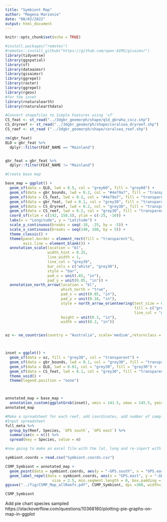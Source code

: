 ```yaml
---
title: "Symbiont Map"
author: "Magena Marzonie"
date: "08/02/2022"
output: html_document
---
```


```r
knitr::opts_chunk$set(echo = TRUE)
```

```r
#install.packages("remotes")
#remotes::install_github("https://github.com/open-AIMS/gisaimsr")
library(tidyverse)
library(ggspatial)
library(sf)
library(dataaimsr)
library(gisaimsr)
library(ggrepel)
library(raster)
library(ggrepel)
library(rgeos)
#for the inset
library(rnaturalearth)
library(rnaturalearthdata)
```


```r
#Convert shapefiles to Simple Features using 'sf'
CS_feat <- st_read("../3dgbr_geomorph/shape/qld_gbrwha_cscz.shp")
CS_dryreef <- st_read("../3dgbr_geomorph/shape/coralsea_dryreef.shp")
CS_reef <- st_read ("../3dgbr_geomorph/shape/coralsea_reef.shp")

rm(gbr_feat)
QLD = gbr_feat %>%
  dplyr::filter(FEAT_NAME == "Mainland")


gbr_feat = gbr_feat %>%
  dplyr::filter(FEAT_NAME != "Mainland")

#Create base map

base_map = ggplot() +
  geom_sf(data = QLD, lwd = 0.5, col = "grey60", fill = "grey60") +
  geom_sf(data = gbr_bounds, lwd = 0.2, col = "#4e79a7", fill = "transparent", lty = "dashed") +
  geom_sf(data = CS_feat, lwd = 0.2, col = "#4e79a7", fill = "transparent", lty = "dashed") +
  geom_sf(data = gbr_feat, lwd = 0.1, col = "grey30", fill = "transparent") +
  geom_sf(data = CS_dryreef, lwd = 0.2, col = "grey30", fill = "transparent") +
  geom_sf(data = CS_reef, lwd = 0.2, col = "grey30", fill = "transparent") +
  coord_sf(xlim = c(142, 158.5), ylim = c(-25, -10)) +
  labs(x = "Longitude", y = "Latitude") +
  scale_y_continuous(breaks = seq(-10, -25, by = -5)) +
  scale_x_continuous(breaks = seq(140, 160, by = 5)) +
  theme_classic() +
  theme(panel.border = element_rect(fill = "transparent"),
        axis.line = element_blank()) +
  annotation_scale(location = "bl", 
                   width_hint = 0.25,
                   line_width = 1,
                   line_col = "grey30",
                   bar_cols = c("white", "grey30"),
                   style = "bar",
                   pad_x = unit(.65, "in"), 
                   pad_y = unit(0.05, "in")) +
  annotation_north_arrow(location = "bl", 
                         which_north = "true",
                         pad_x = unit(0.85, "in"), 
                         pad_y = unit(0.18, "in"),
                         style = north_arrow_orienteering(text_size = 6,
                                                          fill = c("grey30", "white"),
                                                          line_col = "grey30"), 
                         height = unit(0.3, "in"), 
                         width = unit(0.2, "in"))


oz <- ne_countries(country = "Australia", scale='medium',returnclass = 'sf')



inset = ggplot() +
  geom_sf(data = oz, fill = "grey30", col = "transparent") +
  geom_sf(data = gbr_bounds, lwd = 0.1, col = "grey30", fill = "transparent") +
  geom_sf(data = QLD, lwd = 0.01, col = "grey30", fill = "grey30") +
  geom_sf(data = CS_feat, lwd = 0.1, col = "grey30", fill = "transparent") +
  theme_void() +
  theme(legend.position = "none") 



annotated_map = base_map + 
  annotation_custom(ggplotGrob(inset), xmin = 141.5, xmax = 145.5, ymin = -27, ymax = -22)
annotated_map
```


```r
#Make a spreadsheet for each reef, add coordinates, add number of samples per coral species
#Input spreadsheet 
full_meta %>% 
  group_by(Reef, Species, `GPS south`, `GPS east`) %>% 
  summarise(n = n()) %>% 
  spread(key = Species, value = n) 

#now going to make an excel file with the lat, long and re-inport with lat/long per reef 
```

```r
symbiont.coords = read.csv("Symbiont.coords.csv")
```



```r
CSMP_Symbiont = annotated_map +
  geom_point(data = symbiont.coords, aes(y = "-GPS.south", x = "GPS.east")) +
  geom_label_repel(data = symbiont.coords, aes(x = "GPS.east", y = "-GPS.south", label = Reef), fontface= "bold", 
                     size = 2.5, min.segment.length = 0, box.padding = 0.4, label.padding = 0.2, point.padding = 0.2, max.overlaps = 200)
ggsave("../fig/CSMP_Map_allReefs.pdf", CSMP_Symbiont, dpi =300, width=10, height=6)

CSMP_Symbiont
```



Add pie chart species sampled
https://stackoverflow.com/questions/10368180/plotting-pie-graphs-on-map-in-ggplot
```r

```
